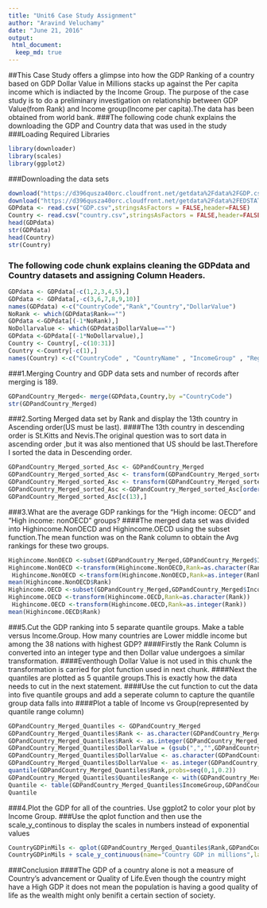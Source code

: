 ```yaml
---
title: "Unit6 Case Study Assignment"
author: "Aravind Veluchamy"
date: "June 21, 2016"
output: 
 html_document:
  keep_md: true
---
```

##This Case Study offers a glimpse into how the GDP Ranking of a country based on GDP Dollar Value in Millions stacks up against the Per capita income which is indiacted by the Income Group. The purpose of the case study is to do a preliminary investigation on relationship between GDP Value(from Rank) and Income group(Income per capita).The data has been obtained from world bank.
###The following  code chunk explains the downloading the GDP and Country data that was used in the study
###Loading Required Libraries
```r
library(downloader)
library(scales)
library(ggplot2)
```
###Downloading the data sets
```r
download("https://d396qusza40orc.cloudfront.net/getdata%2Fdata%2FGDP.csv ",destfile = "GDP.csv")
download("https://d396qusza40orc.cloudfront.net/getdata%2Fdata%2FEDSTATS_Country.csv  ",destfile = "country.csv")
GDPdata <- read.csv("GDP.csv",stringsAsFactors = FALSE,header=FALSE)
Country <- read.csv("country.csv",stringsAsFactors = FALSE,header=FALSE)
head(GDPdata)
str(GDPdata)
head(Country)
str(Country)
```

### The following code chunk explains cleaning the GDPdata and Country datasets and assigning Column Headers.
```r
GDPdata <- GDPdata[-c(1,2,3,4,5),]
GDPdata <- GDPdata[,-c(3,6,7,8,9,10)]
names(GDPdata) <-c("CountryCode","Rank","Country","DollarValue")
NoRank <- which(GDPdata$Rank=="")
GDPdata <-GDPdata[(-1*NoRank),]
NoDollarvalue <- which(GDPdata$DollarValue=="")
GDPdata <-GDPdata[(-1*NoDollarvalue),]
Country <- Country[,-c(10:31)]
Country <-Country[-c(1),]
names(Country) <-c("CountryCode" , "CountryName" , "IncomeGroup" , "Region" , "LendingCategory" , "OtherGroups" , "CurrencyUnit" , "LatestPopulationCensus" , "LatestHouseholdSurvey" )
```
###1.Merging Country and GDP data sets and number of records after merging is 189.
```r
GDPandCountry_Merged<- merge(GDPdata,Country,by ="CountryCode")
str(GDPandCountry_Merged)
```
###2.Sorting Merged data set by Rank and display the 13th country in Ascending order(US must be last).
####The 13th country in descending order is St.Kitts and Nevis.The original question was to sort data in ascending order ,but it was also mentioned that US should be last.Therefore I sorted the data in Descending order.
```r
GDPandCountry_Merged_sorted_Asc <- GDPandCountry_Merged
GDPandCountry_Merged_sorted_Asc <- transform(GDPandCountry_Merged_sorted_Asc,Rank=as.character(Rank))
GDPandCountry_Merged_sorted_Asc <- transform(GDPandCountry_Merged_sorted_Asc,Rank=as.integer(Rank))
GDPandCountry_Merged_sorted_Asc <-GDPandCountry_Merged_sorted_Asc[order(GDPandCountry_Merged_sorted_Asc$Rank,decreasing = TRUE),]
GDPandCountry_Merged_sorted_Asc[c(13),]
```
###3.What are the average GDP rankings for the "High income: OECD" and "High income: nonOECD" groups?
####The merged data set was divided into Highincome.NonOECD and Highincome.OECD using the subset function.The mean function was on the Rank column to obtain the Avg rankings for these two groups.
```r
Highincome.NonOECD <-subset(GDPandCountry_Merged,GDPandCountry_Merged$IncomeGroup=="High income: nonOECD")
Highincome.NonOECD <-transform(Highincome.NonOECD,Rank=as.character(Rank))
 Highincome.NonOECD <-transform(Highincome.NonOECD,Rank=as.integer(Rank))
mean(Highincome.NonOECD$Rank)
Highincome.OECD <-subset(GDPandCountry_Merged,GDPandCountry_Merged$IncomeGroup=="High income: OECD")
Highincome.OECD <-transform(Highincome.OECD,Rank=as.character(Rank))
 Highincome.OECD <-transform(Highincome.OECD,Rank=as.integer(Rank))
mean(Highincome.OECD$Rank)
```
###5.Cut the GDP ranking into 5 separate quantile groups. Make a table versus Income.Group. How many countries are Lower middle income but among the 38 nations with highest GDP?
####Firstly the Rank Column is converted into an integer type and then Dollar value undergoes a similar transformation.
####Eventhough Dollar Value is not used in this chunk the transformation is carried for plot function used in next chunk.
####Next the quantiles are plotted as 5 quantile groups.This is exactly how the data needs to cut in the next statement.
####Use the cut function to cut the data into five quantile groups and add a seperate column to capture the quantile group data falls into
####Plot a table of Income vs Group(represented by quantile range column)
```r
GDPandCountry_Merged_Quantiles <- GDPandCountry_Merged
GDPandCountry_Merged_Quantiles$Rank <- as.character(GDPandCountry_Merged_Quantiles$Rank)
GDPandCountry_Merged_Quantiles$Rank <- as.integer(GDPandCountry_Merged_Quantiles$Rank)
GDPandCountry_Merged_Quantiles$DollarValue = (gsub(",","",GDPandCountry_Merged_Quantiles$DollarValue))
GDPandCountry_Merged_Quantiles$DollarValue <- as.character(GDPandCountry_Merged_Quantiles$DollarValue)
GDPandCountry_Merged_Quantiles$DollarValue <- as.integer(GDPandCountry_Merged_Quantiles$DollarValue)
quantile(GDPandCountry_Merged_Quantiles$Rank,probs=seq(0,1,0.2))
GDPandCountry_Merged_Quantiles$QuantilesRange <- with(GDPandCountry_Merged_Quantiles,cut(GDPandCountry_Merged_Quantiles$Rank,breaks=quantile(GDPandCountry_Merged_Quantiles$Rank,probs=seq(0,1,by=0.2),na.rm=TRUE),include.lowest=TRUE))
Quantile <- table(GDPandCountry_Merged_Quantiles$IncomeGroup,GDPandCountry_Merged_Quantiles$QuantilesRange)
Quantile
```
###4.Plot the GDP for all of the countries. Use ggplot2 to color your plot by Income Group.
###Use the qplot function and then use the scale_y_continous to display the scales in numbers instead of exponential values
```r
CountryGDPinMils <- qplot(GDPandCountry_Merged_Quantiles$Rank,GDPandCountry_Merged_Quantiles$DollarValue,data=GDPandCountry_Merged_Quantiles,color=GDPandCountry_Merged_Quantiles$IncomeGroup)
CountryGDPinMils + scale_y_continuous(name="Country GDP in millions",labels=comma,limits=c(2,20000000),breaks=c(500000,1000000,3000000,6000000,9000000,12000000,15000000,18000000,20000000))+scale_x_discrete(name="Income Group",labels=c("High income: nonOECD","High income: OECD", "Low income","Lower middle income","Upper middle income"))
```
###Conclusion
####The GDP of a country alone is not a measure of Country's advancement or Quality of Life.Even though the country might have a High GDP it does not mean the population is having a good quality of life as the wealth might only benifit a certain section of society.